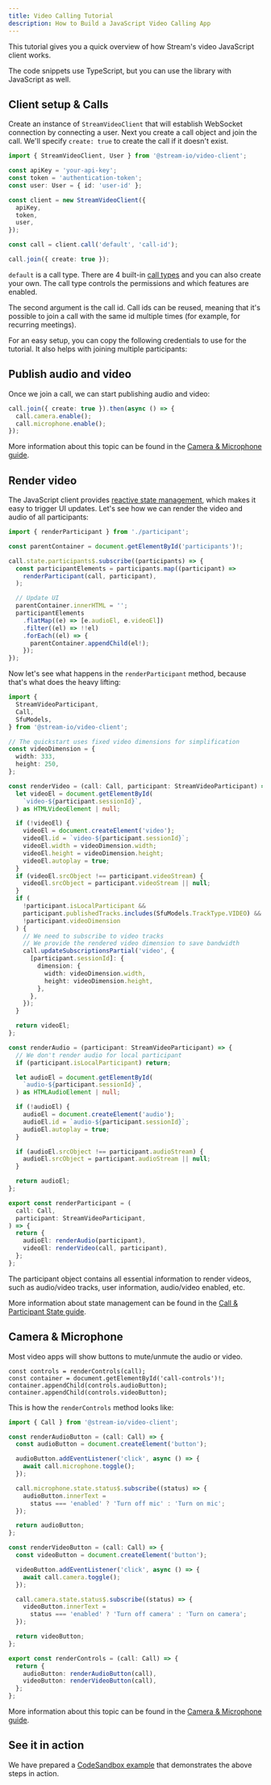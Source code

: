 ```yaml
---
title: Video Calling Tutorial
description: How to Build a JavaScript Video Calling App
---
```



This tutorial gives you a quick overview of how Stream's video JavaScript client works.

The code snippets use TypeScript, but you can use the library with JavaScript as well.

## Client setup & Calls

Create an instance of `StreamVideoClient` that will establish WebSocket connection by connecting a user. Next you create a call object and join the call. We'll specify `create: true` to create the call if it doesn't exist.

```typescript
import { StreamVideoClient, User } from '@stream-io/video-client';

const apiKey = 'your-api-key';
const token = 'authentication-token';
const user: User = { id: 'user-id' };

const client = new StreamVideoClient({
  apiKey,
  token,
  user,
});

const call = client.call('default', 'call-id');

call.join({ create: true });
```

`default` is a call type. There are 4 built-in [call types](../../guides/configuring-call-types/) and you can also create your own. The call type controls the permissions and which features are enabled.

The second argument is the call id. Call ids can be reused, meaning that it's possible to join a call with the same id multiple times (for example, for recurring meetings).

For an easy setup, you can copy the following credentials to use for the tutorial. It also helps with joining multiple participants:

<TokenSnippet sampleApp="meeting" />

## Publish audio and video

Once we join a call, we can start publishing audio and video:

```typescript
call.join({ create: true }).then(async () => {
  call.camera.enable();
  call.microphone.enable();
});
```

More information about this topic can be found in the [Camera & Microphone guide](../../guides/camera-and-microphone).

## Render video

The JavaScript client provides [reactive state management](https://rxjs.dev/), which makes it easy to trigger UI updates. Let's see how we can render the video and audio of all participants:

```typescript
import { renderParticipant } from './participant';

const parentContainer = document.getElementById('participants')!;

call.state.participants$.subscribe((participants) => {
  const participantElements = participants.map((participant) =>
    renderParticipant(call, participant),
  );

  // Update UI
  parentContainer.innerHTML = '';
  participantElements
    .flatMap((e) => [e.audioEl, e.videoEl])
    .filter((el) => !!el)
    .forEach((el) => {
      parentContainer.appendChild(el!);
    });
});
```

Now let's see what happens in the `renderParticipant` method, because that's what does the heavy lifting:

```typescript
import {
  StreamVideoParticipant,
  Call,
  SfuModels,
} from '@stream-io/video-client';

// The quickstart uses fixed video dimensions for simplification
const videoDimension = {
  width: 333,
  height: 250,
};

const renderVideo = (call: Call, participant: StreamVideoParticipant) => {
  let videoEl = document.getElementById(
    `video-${participant.sessionId}`,
  ) as HTMLVideoElement | null;

  if (!videoEl) {
    videoEl = document.createElement('video');
    videoEl.id = `video-${participant.sessionId}`;
    videoEl.width = videoDimension.width;
    videoEl.height = videoDimension.height;
    videoEl.autoplay = true;
  }
  if (videoEl.srcObject !== participant.videoStream) {
    videoEl.srcObject = participant.videoStream || null;
  }
  if (
    !participant.isLocalParticipant &&
    participant.publishedTracks.includes(SfuModels.TrackType.VIDEO) &&
    !participant.videoDimension
  ) {
    // We need to subscribe to video tracks
    // We provide the rendered video dimension to save bandwidth
    call.updateSubscriptionsPartial('video', {
      [participant.sessionId]: {
        dimension: {
          width: videoDimension.width,
          height: videoDimension.height,
        },
      },
    });
  }

  return videoEl;
};

const renderAudio = (participant: StreamVideoParticipant) => {
  // We don't render audio for local participant
  if (participant.isLocalParticipant) return;

  let audioEl = document.getElementById(
    `audio-${participant.sessionId}`,
  ) as HTMLAudioElement | null;

  if (!audioEl) {
    audioEl = document.createElement('audio');
    audioEl.id = `audio-${participant.sessionId}`;
    audioEl.autoplay = true;
  }

  if (audioEl.srcObject !== participant.audioStream) {
    audioEl.srcObject = participant.audioStream || null;
  }

  return audioEl;
};

export const renderParticipant = (
  call: Call,
  participant: StreamVideoParticipant,
) => {
  return {
    audioEl: renderAudio(participant),
    videoEl: renderVideo(call, participant),
  };
};
```

The participant object contains all essential information to render videos, such as audio/video tracks, user information, audio/video enabled, etc.

More information about state management can be found in the [Call & Participant State guide](../../guides/call-and-participant-state).

## Camera & Microphone

Most video apps will show buttons to mute/unmute the audio or video.

```tsx
const controls = renderControls(call);
const container = document.getElementById('call-controls')!;
container.appendChild(controls.audioButton);
container.appendChild(controls.videoButton);
```

This is how the `renderControls` method looks like:

```typescript
import { Call } from '@stream-io/video-client';

const renderAudioButton = (call: Call) => {
  const audioButton = document.createElement('button');

  audioButton.addEventListener('click', async () => {
    await call.microphone.toggle();
  });

  call.microphone.state.status$.subscribe((status) => {
    audioButton.innerText =
      status === 'enabled' ? 'Turn off mic' : 'Turn on mic';
  });

  return audioButton;
};

const renderVideoButton = (call: Call) => {
  const videoButton = document.createElement('button');

  videoButton.addEventListener('click', async () => {
    await call.camera.toggle();
  });

  call.camera.state.status$.subscribe((status) => {
    videoButton.innerText =
      status === 'enabled' ? 'Turn off camera' : 'Turn on camera';
  });

  return videoButton;
};

export const renderControls = (call: Call) => {
  return {
    audioButton: renderAudioButton(call),
    videoButton: renderVideoButton(call),
  };
};
```

More information about this topic can be found in the [Camera & Microphone guide](../../guides/camera-and-microphone).

## See it in action

We have prepared a [CodeSandbox example](https://codesandbox.io/s/javascript-quickstart-99th3v)
that demonstrates the above steps in action.
